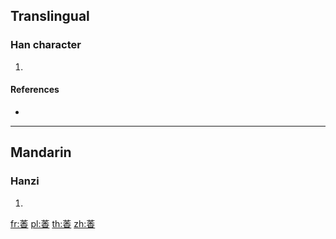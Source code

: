 {{character info/new}}
==Translingual==

===Han character===
{{Han char|rn=140|rad=艸|as=09|sn=15|four=44609|canj=THDA}}

# {{defn|Han|sort=艸09}}

====References====
* {{Han ref|kx=1042.320|dkj=31338|dj=1501.050|hdz=53249.160|uh=842B|ud=33835|bh=DFDD|bd=57309}}

----

==Mandarin==

===Hanzi===
{{cmn-hanzi|pin=[[xiàng]] ([[xiang4]])|wg=hsiang<sup>4</sup>}}

# {{defn|lang=cmn|sort=艸09}}

[[fr:萫]]
[[pl:萫]]
[[th:萫]]
[[zh:萫]]